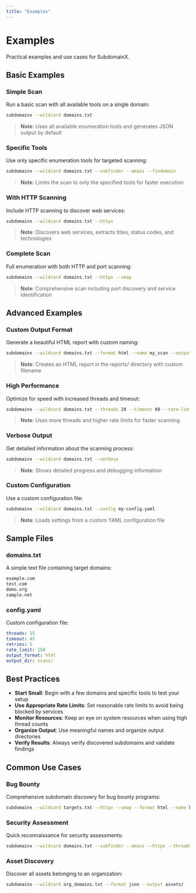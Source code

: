 ```yaml
---
title: "Examples"
---
```


# Examples

Practical examples and use cases for SubdomainX.

## Basic Examples

### Simple Scan

Run a basic scan with all available tools on a single domain:

```bash
subdomainx --wildcard domains.txt
```

> **Note**: Uses all available enumeration tools and generates JSON output by default

### Specific Tools

Use only specific enumeration tools for targeted scanning:

```bash
subdomainx --wildcard domains.txt --subfinder --amass --findomain
```

> **Note**: Limits the scan to only the specified tools for faster execution

### With HTTP Scanning

Include HTTP scanning to discover web services:

```bash
subdomainx --wildcard domains.txt --httpx
```

> **Note**: Discovers web services, extracts titles, status codes, and technologies

### Complete Scan

Full enumeration with both HTTP and port scanning:

```bash
subdomainx --wildcard domains.txt --httpx --smap
```

> **Note**: Comprehensive scan including port discovery and service identification

## Advanced Examples

### Custom Output Format

Generate a beautiful HTML report with custom naming:

```bash
subdomainx --wildcard domains.txt --format html --name my_scan --output reports/
```

> **Note**: Creates an HTML report in the reports/ directory with custom filename

### High Performance

Optimize for speed with increased threads and timeout:

```bash
subdomainx --wildcard domains.txt --threads 20 --timeout 60 --rate-limit 200
```

> **Note**: Uses more threads and higher rate limits for faster scanning

### Verbose Output

Get detailed information about the scanning process:

```bash
subdomainx --wildcard domains.txt --verbose
```

> **Note**: Shows detailed progress and debugging information

### Custom Configuration

Use a custom configuration file:

```bash
subdomainx --wildcard domains.txt --config my-config.yaml
```

> **Note**: Loads settings from a custom YAML configuration file

## Sample Files

### domains.txt

A simple text file containing target domains:

```txt
example.com
test.com
demo.org
sample.net
```

### config.yaml

Custom configuration file:

```yaml
threads: 15
timeout: 45
retries: 5
rate_limit: 150
output_format: html
output_dir: scans/
```

## Best Practices

- **Start Small**: Begin with a few domains and specific tools to test your setup
- **Use Appropriate Rate Limits**: Set reasonable rate limits to avoid being blocked by services
- **Monitor Resources**: Keep an eye on system resources when using high thread counts
- **Organize Output**: Use meaningful names and organize output directories
- **Verify Results**: Always verify discovered subdomains and validate findings

## Common Use Cases

### Bug Bounty

Comprehensive subdomain discovery for bug bounty programs:

```bash
subdomainx --wildcard targets.txt --httpx --smap --format html --name bugbounty_scan
```

### Security Assessment

Quick reconnaissance for security assessments:

```bash
subdomainx --wildcard domains.txt --subfinder --amass --httpx --threads 10
```

### Asset Discovery

Discover all assets belonging to an organization:

```bash
subdomainx --wildcard org_domains.txt --format json --output assets/
```
